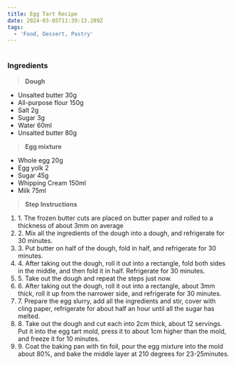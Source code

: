 ```yaml
---
title: Egg Tart Recipe
date: 2024-03-05T11:39:13.289Z
tags:
  - 'Food, Dessert, Pastry'
---
```


#

### **Ingredients**

> **Dough**

* Unsalted butter 30g
* All-purpose flour 150g
* Salt 2g
* Sugar 3g
* Water 60ml
* Unsalted butter 80g

> **Egg mixture**

* Whole egg 20g
* Egg yolk 2
* Sugar 45g
* Whipping Cream 150ml
* Milk 75ml

> **Step Instructions**

1. 1\. The frozen butter cuts are placed on butter paper and rolled to a thickness of about 3mm on average
2. 2\. Mix all the ingredients of the dough into a dough, and refrigerate for 30 minutes.
3. 3\. Put butter on half of the dough, fold in half, and refrigerate for 30 minutes.
4. 4\. After taking out the dough, roll it out into a rectangle, fold both sides in the middle, and then fold it in half. Refrigerate for 30 minutes.
5. 5\. Take out the dough and repeat the steps just now.
6. 6\. After taking out the dough, roll it out into a rectangle, about 3mm thick, roll it up from the narrower side, and refrigerate for 30 minutes.
7. 7\. Prepare the egg slurry, add all the ingredients and stir, cover with cling paper, refrigerate for about half an hour until all the sugar has melted.
8. 8\. Take out the dough and cut each into 2cm thick, about 12 servings. Put it into the egg tart mold, press it to about 1cm higher than the mold, and freeze it for 10 minutes.
9. 9\. Coat the baking pan with tin foil, pour the egg mixture into the mold about 80%, and bake the middle layer at 210 degrees for 23-25 ​​minutes.
